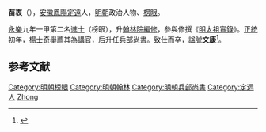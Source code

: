 '''苗衷'''（{{bd|1381年||1460年|catIdx=Miao苗}}），[[安徽|安徽]][[鳳陽|鳳陽]][[定遠|定遠]]人，[[明朝|明朝]]政治人物、[[榜眼|榜眼]]。

[[永乐_(明朝)|永樂]]九年一甲第二名[[進士|進士]]（榜眼），升[[翰林院|翰林院]][[編修|編修]]，參與修撰《[[明太祖實錄|明太祖實錄]]》。[[正统_(年号)|正統]]初年，[[楊士奇|楊士奇]]舉薦其為講官，后升任[[兵部尚書|兵部尚書]]。致仕而卒，諡號'''文康'''<ref>{{cite book | language = zh-hans | author = 潘荣胜 | coauthors =  | title = 《明清进士录》 | url =  | date = 2006年 | location =  | publisher = [[中华书局|中华书局]] | id =  | isbn = 9787101043501 | pages = 32页 }}</ref>。

==参考文献==
<div class="references-small">
<references></references>
</div>

{{明朝人物小作品}}
{{永樂九年辛卯科殿試金榜}}

{{DEFAULTSORT:Miao苗}}
[[Category:明朝榜眼|Category:明朝榜眼]]
[[Category:明朝翰林|Category:明朝翰林]]
[[Category:明朝兵部尚書|Category:明朝兵部尚書]]
[[Category:定远人|Category:定远人]]
[[Category:苗姓|Zhong]]